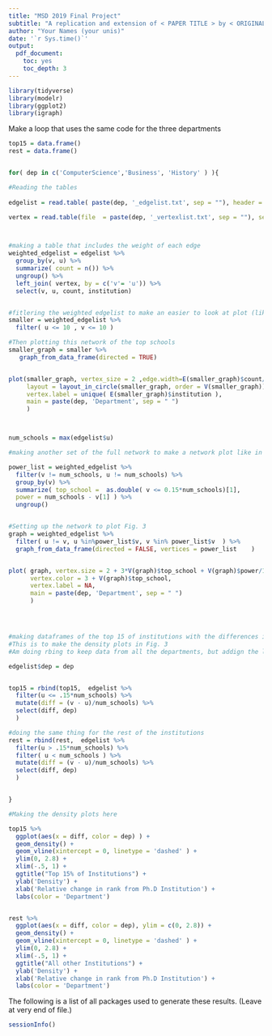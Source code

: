 ```yaml
---
title: "MSD 2019 Final Project"
subtitle: "A replication and extension of < PAPER TITLE > by < ORIGINAL AUTHORS >, < PUBLISHED IN >"
author: "Your Names (your unis)"
date: '`r Sys.time()`'
output:
  pdf_document:
    toc: yes
    toc_depth: 3
---
```


```r
library(tidyverse)
library(modelr)
library(ggplot2)
library(igraph)

```



Make a loop that uses the same code for the three departments
```r
top15 = data.frame()
rest = data.frame()


for( dep in c('ComputerScience','Business', 'History' ) ){

#Reading the tables
  
edgelist = read.table( paste(dep, '_edgelist.txt', sep = ""), header = FALSE,  col.names = c('u', 'v', 'rank', 'gender'))

vertex = read.table(file  = paste(dep, '_vertexlist.txt', sep = ""), sep = '\t', header = FALSE, col.names = c('u', 'pi', 'USN2009', 'NRC2010', 'Region', 'institution'))



#making a table that includes the weight of each edge
weighted_edgelist = edgelist %>% 
  group_by(v, u) %>%
  summarize( count = n()) %>%
  ungroup() %>%
  left_join( vertex, by = c('v'= 'u')) %>%
  select(v, u, count, institution)


#fitlering the weighted edgelist to make an easier to look at plot (like in Fig. 1)
smaller = weighted_edgelist %>%
  filter( u <= 10 , v <= 10 )

#Then plotting this network of the top schools
smaller_graph = smaller %>%
   graph_from_data_frame(directed = TRUE)


plot(smaller_graph, vertex_size = 2 ,edge.width=E(smaller_graph)$count/2,
     layout = layout_in_circle(smaller_graph, order = V(smaller_graph)), 
     vertex.label = unique( E(smaller_graph)$institution ), 
     main = paste(dep, 'Department', sep = " ")
     )



num_schools = max(edgelist$u)

#making another set of the full network to make a network plot like in Fig. 3)

power_list = weighted_edgelist %>%
  filter(v != num_schools, u != num_schools) %>%
  group_by(v) %>%
  summarize( top_school =  as.double( v <= 0.15*num_schools)[1], 
  power = num_schools - v[1] ) %>%
  ungroup()


#Setting up the network to plot Fig. 3
graph = weighted_edgelist %>%
  filter( u != v, u %in%power_list$v, v %in% power_list$v  ) %>%
  graph_from_data_frame(directed = FALSE, vertices = power_list    )


plot( graph, vertex.size = 2 + 3*V(graph)$top_school + V(graph)$power/15,
      vertex.color = 3 + V(graph)$top_school,
      vertex.label = NA, 
      main = paste(dep, 'Department', sep = " ")
      )




#making dataframes of the top 15 of institutions with the differences in prestige from phd to faculty shools
#This is to make the density plots in Fig. 3
#Am doing rbing to keep data from all the departments, but addign the label of department first

edgelist$dep = dep


top15 = rbind(top15,  edgelist %>%
  filter(u <= .15*num_schools) %>%
  mutate(diff = (v - u)/num_schools) %>%
  select(diff, dep)
  )

#doing the same thing for the rest of the institutions
rest = rbind(rest,  edgelist %>%
  filter(u > .15*num_schools) %>%
  filter( u < num_schools ) %>%
  mutate(diff = (v - u)/num_schools) %>%
  select(diff, dep)
  )


}
```

```r

#Making the density plots here

top15 %>%
  ggplot(aes(x = diff, color = dep) ) +
  geom_density() +
  geom_vline(xintercept = 0, linetype = 'dashed' ) +
  ylim(0, 2.8) + 
  xlim(-.5, 1) +
  ggtitle("Top 15% of Institutions") + 
  ylab('Density') +
  xlab('Relative change in rank from Ph.D Institution') +
  labs(color = 'Department')


rest %>%
  ggplot(aes(x = diff, color = dep), ylim = c(0, 2.8)) +
  geom_density() +
  geom_vline(xintercept = 0, linetype = 'dashed' ) +
  ylim(0, 2.8) + 
  xlim(-.5, 1) +
  ggtitle("All other Institutions") + 
  ylab('Density') +
  xlab('Relative change in rank from Ph.D Institution') +
  labs(color = 'Department')


```






The following is a list of all packages used to generate these results. (Leave at very end of file.)

```r
sessionInfo()
```